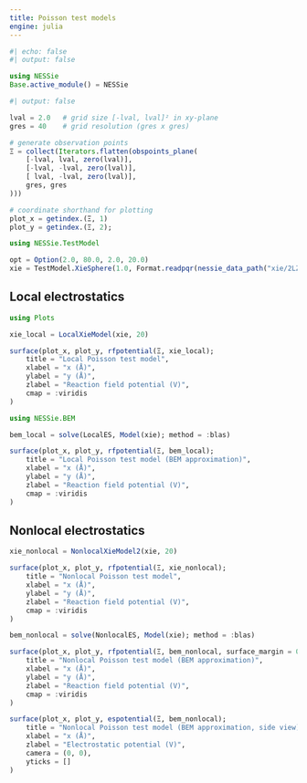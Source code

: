 ```yaml
---
title: Poisson test models
engine: julia
---
```


```julia
#| echo: false
#| output: false

using NESSie
Base.active_module() = NESSie
```

```julia
#| output: false

lval = 2.0   # grid size [-lval, lval]² in xy-plane
gres = 40    # grid resolution (gres x gres)

# generate observation points
Ξ = collect(Iterators.flatten(obspoints_plane(
    [-lval, lval, zero(lval)],
    [-lval, -lval, zero(lval)],
    [ lval, -lval, zero(lval)],
    gres, gres
)))

# coordinate shorthand for plotting
plot_x = getindex.(Ξ, 1)
plot_y = getindex.(Ξ, 2);
```

```julia
using NESSie.TestModel

opt = Option(2.0, 80.0, 2.0, 20.0)
xie = TestModel.XieSphere(1.0, Format.readpqr(nessie_data_path("xie/2LZX.pqr")), opt)
```

## Local electrostatics
```julia
using Plots

xie_local = LocalXieModel(xie, 20)

surface(plot_x, plot_y, rfpotential(Ξ, xie_local);
    title = "Local Poisson test model",
    xlabel = "x (Å)",
    ylabel = "y (Å)",
    zlabel = "Reaction field potential (V)",
    cmap = :viridis
)
```

```julia
using NESSie.BEM

bem_local = solve(LocalES, Model(xie); method = :blas)

surface(plot_x, plot_y, rfpotential(Ξ, bem_local);
    title = "Local Poisson test model (BEM approximation)",
    xlabel = "x (Å)",
    ylabel = "y (Å)",
    zlabel = "Reaction field potential (V)",
    cmap = :viridis
)
```

## Nonlocal electrostatics
```julia
xie_nonlocal = NonlocalXieModel2(xie, 20)

surface(plot_x, plot_y, rfpotential(Ξ, xie_nonlocal);
    title = "Nonlocal Poisson test model",
    xlabel = "x (Å)",
    ylabel = "y (Å)",
    zlabel = "Reaction field potential (V)",
    cmap = :viridis
)
```

```julia
bem_nonlocal = solve(NonlocalES, Model(xie); method = :blas)

surface(plot_x, plot_y, rfpotential(Ξ, bem_nonlocal, surface_margin = 0.05);
    title = "Nonlocal Poisson test model (BEM approximation)",
    xlabel = "x (Å)",
    ylabel = "y (Å)",
    zlabel = "Reaction field potential (V)",
    cmap = :viridis
)
```

```julia
surface(plot_x, plot_y, espotential(Ξ, bem_nonlocal);
    title = "Nonlocal Poisson test model (BEM approximation, side view)",
    xlabel = "x (Å)",
    zlabel = "Electrostatic potential (V)",
    camera = (0, 0),
    yticks = []
)
```
